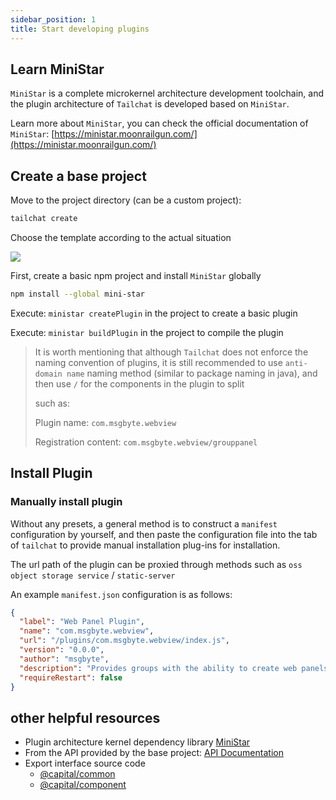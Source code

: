 ```yaml
---
sidebar_position: 1
title: Start developing plugins
---
```


## Learn MiniStar

`MiniStar` is a complete microkernel architecture development toolchain, and the plugin architecture of `Tailchat` is developed based on `MiniStar`.

Learn more about `MiniStar`, you can check the official documentation of `MiniStar`: [https://ministar.moonrailgun.com/](https://ministar.moonrailgun.com/)

## Create a base project



<Tabs groupId="start">
  <TabItem value="cli" label="Use the cli to quick start" default>

Move to the project directory (can be a custom project):

```bash
tailchat create
```

Choose the template according to the actual situation

![](/img/tutorial/plugin/1.png)

  </TabItem>
  <TabItem value="ministar" label="Use the native ministar to create a plugin project" default>


First, create a basic npm project and install `MiniStar` globally

```bash
npm install --global mini-star
```

Execute: `ministar createPlugin` in the project to create a basic plugin

Execute: `ministar buildPlugin` in the project to compile the plugin

> It is worth mentioning that although `Tailchat` does not enforce the naming convention of plugins, it is still recommended to use `anti-domain name` naming method (similar to package naming in java), and then use `/` for the components in the plugin to split
>
> such as:
>
> Plugin name: `com.msgbyte.webview`
>
> Registration content: `com.msgbyte.webview/grouppanel`

  </TabItem>
</Tabs>

## Install Plugin

### Manually install plugin

Without any presets, a general method is to construct a `manifest` configuration by yourself, and then paste the configuration file into the tab of `tailchat` to provide manual installation plug-ins for installation.

The url path of the plugin can be proxied through methods such as `oss object storage service` / `static-server`

An example `manifest.json` configuration is as follows:

```json
{
  "label": "Web Panel Plugin",
  "name": "com.msgbyte.webview",
  "url": "/plugins/com.msgbyte.webview/index.js",
  "version": "0.0.0",
  "author": "msgbyte",
  "description": "Provides groups with the ability to create web panels",
  "requireRestart": false
}
```

## other helpful resources

- Plugin architecture kernel dependency library [MiniStar](https://ministar.moonrailgun.com/)
- From the API provided by the base project: [API Documentation](./api/common)
- Export interface source code
  - [@capital/common](https://github.com/msgbyte/tailchat/blob/master/client/web/src/plugin/common/index.ts)
  - [@capital/component](https://github.com/msgbyte/tailchat/blob/master/client/web/src/plugin/component/index.tsx)
